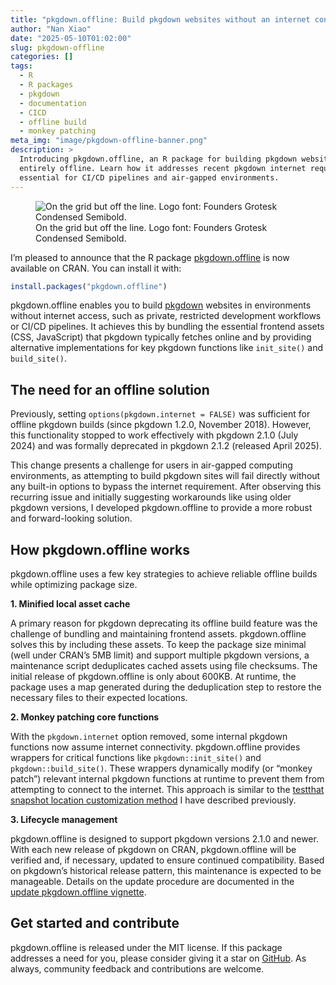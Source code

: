 ```yaml
---
title: "pkgdown.offline: Build pkgdown websites without an internet connection"
author: "Nan Xiao"
date: "2025-05-10T01:02:00"
slug: pkgdown-offline
categories: []
tags:
  - R
  - R packages
  - pkgdown
  - documentation
  - CICD
  - offline build
  - monkey patching
meta_img: "image/pkgdown-offline-banner.png"
description: >
  Introducing pkgdown.offline, an R package for building pkgdown websites
  entirely offline. Learn how it addresses recent pkgdown internet requirements,
  essential for CI/CD pipelines and air-gapped environments.
---
```


![On the grid but off the line. Logo font: Founders Grotesk Condensed Semibold.
](/image/pkgdown-offline-banner.png)

I'm pleased to announce that the R package
[pkgdown.offline](https://nanx.me/pkgdown.offline/) is now available on CRAN.
You can install it with:

```r
install.packages("pkgdown.offline")
```

pkgdown.offline enables you to build [pkgdown](https://pkgdown.r-lib.org/)
websites in environments without internet access, such as private, restricted
development workflows or CI/CD pipelines. It achieves this by bundling the
essential frontend assets (CSS, JavaScript) that pkgdown typically fetches
online and by providing alternative implementations for key pkgdown functions
like `init_site()` and `build_site()`.

## The need for an offline solution

Previously, setting `options(pkgdown.internet = FALSE)` was sufficient for
offline pkgdown builds (since pkgdown 1.2.0, November 2018). However, this
functionality stopped to work effectively with pkgdown 2.1.0 (July 2024)
and was formally deprecated in pkgdown 2.1.2 (released April 2025).

This change presents a challenge for users in air-gapped computing environments,
as attempting to build pkgdown sites will fail directly without any built-in
options to bypass the internet requirement.
After observing this recurring issue and initially suggesting workarounds
like using older pkgdown versions, I developed pkgdown.offline to provide
a more robust and forward-looking solution.

## How pkgdown.offline works

pkgdown.offline uses a few key strategies to achieve reliable offline builds
while optimizing package size.

**1. Minified local asset cache**

A primary reason for pkgdown deprecating its offline build feature was the
challenge of bundling and maintaining frontend assets. pkgdown.offline
solves this by including these assets. To keep the package size minimal
(well under CRAN's 5MB limit) and support multiple pkgdown versions,
a maintenance script deduplicates cached assets using file checksums.
The initial release of pkgdown.offline is only about 600KB.
At runtime, the package uses a map generated during the deduplication step
to restore the necessary files to their expected locations.

**2. Monkey patching core functions**

With the `pkgdown.internet` option removed, some internal pkgdown functions
now assume internet connectivity. pkgdown.offline provides wrappers for
critical functions like `pkgdown::init_site()` and `pkgdown::build_site()`.
These wrappers dynamically modify (or "monkey patch") relevant internal pkgdown
functions at runtime to prevent them from attempting to connect to the internet.
This approach is similar to the [testthat snapshot location
customization method](https://nanx.me/blog/post/testthat-snapshot-monkey-patch/)
I have described previously.

**3. Lifecycle management**

pkgdown.offline is designed to support pkgdown versions 2.1.0 and newer.
With each new release of pkgdown on CRAN, pkgdown.offline will be verified and,
if necessary, updated to ensure continued compatibility.
Based on pkgdown's historical release pattern, this maintenance is expected
to be manageable. Details on the update procedure are documented in the
[update pkgdown.offline vignette](https://nanx.me/pkgdown.offline/articles/update.html).

## Get started and contribute

pkgdown.offline is released under the MIT license. If this package addresses
a need for you, please consider giving it a star on
[GitHub](https://github.com/nanxstats/pkgdown.offline).
As always, community feedback and contributions are welcome.
